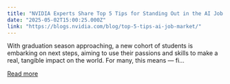 ```yaml
---
title: "NVIDIA Experts Share Top 5 Tips for Standing Out in the AI Job Market"
date: "2025-05-02T15:00:25.000Z"
link: "https://blogs.nvidia.com/blog/top-5-tips-ai-job-market/"
---
```


With graduation season approaching, a new cohort of students is embarking on next steps, aiming to use their passions and skills to make a real, tangible impact on the world. For many, this means — fi...

[Read more](https://blogs.nvidia.com/blog/top-5-tips-ai-job-market/)
